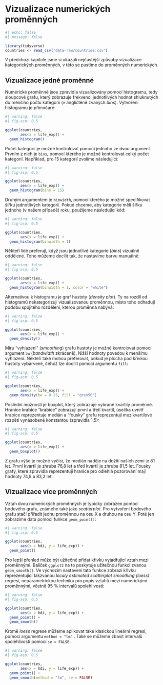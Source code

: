 # Vizualizace numerických proměnných

```r
#| echo: false
#| message: false

library(tidyverse)
countries <- read_csv("data-raw/countries.csv")
```

V předchozí kapitole jsme si ukázali nejčastější způsoby vizualizace kategorických proměnných, v této se pustíme do proměnných numerických.

## Vizualizace jedné proměnné

Numerické proměnné jsou zpravidla vizualizovány pomocí histogramu, tedy sloupcové grafu, který zobrazuje frekvenci jednotlivých hodnot shluknutých do menšího počtu kategorií (v angličtěně zvaných *bins*). Vytvoření histogramu je přímočaré:

```r
#| warning: false
#| fig-asp: 0.5

ggplot(countries,
       aes(x = life_exp)) +
  geom_histogram()
```

Počet kategorií je možné kontrolovat pomocí jednoho ze dvou argument. Prvním z nich je `bins`, pomocí kterého je možné kontrolovat celký počet kategorií. Například, pro 15 kategorií zvolíme následující:

```r
#| warning: false
#| fig-asp: 0.5

ggplot(countries,
       aes(x = life_exp)) +
  geom_histogram(bins = 15)
```

Druhým argumentem je `binwidth`, pomocí kterého je možné specifikovat šířku jednotlivých kategorií. Pokud chceme, aby kategorie měli šířku jednoho (v našem případě) roku, použijeme následující kód:

```r
#| warning: false
#| fig-asp: 0.5

ggplot(countries,
       aes(x = life_exp)) +
  geom_histogram(binwidth = 1)
```

::: callout-tip
Někteří lidé preferují, když jsou jednotlivé kategorie (*bins*) vizuálně oddělené. Toho můžeme docílit tak, že nastavíme barvu manuálně:

```r
#| warning: false
#| fig-asp: 0.5

ggplot(countries,
       aes(x = life_exp)) +
  geom_histogram(binwidth = 1, color = "white")

```
:::

Alternativou k histogramu je graf hustoty (*density plot*). Ty na rozdíl od histogramů nekategorizují vizualizovanou proměnnou, místo toho odhadují podobu spojitého rozdělení, kterou proměnná nabývá:

```r
#| warning: false
#| fig-asp: 0.5

ggplot(countries,
       aes(x = life_exp)) +
  geom_density()
```

Míru "vyhlazení" (*smoothing*) grafu hustoty je možné kontrolovat pomocí argument `bw` (*bandwidth* zkráceně). Nižší hodnoty povedou k menšímu vyhlazení. Někteří také mohou preferovat, pokud je plocha pod křivkou hustoty vybarvené, čehož lze docílit pomocí argumentu `fill`:

```r
#| warning: false
#| fig-asp: 0.5

ggplot(countries,
       aes(x = life_exp)) +
  geom_density(bw = 0.25, fill = "grey50")
```

Poslední možností je boxplot, který zobrazuje vybrané kvartily proměnné. Hranice krabice "krabice" zobrazují první a třetí kvartil, úsečka uvnitř krabice reprezentuje medián a "fousky" grafu reprezentují mezikvartilové rozpětí vynásobené konstantou (zpravidla 1,5):

```r
#| warning: false
#| fig-asp: 0.5

ggplot(countries,
       aes(x = life_exp)) +
  geom_boxplot()
```

Z grafu výše je možné vyčíst, že medián naděje na dožití našich zemí je 81 let. První kvartil je zhruba 76,8 let a třetí kvartil je zhruba 81,5 let. Fousky grafy, které zpravidla reprezentují hranice pro odlehlá pozorování mají hodnoty 74,8 a 83,2 let.

## Vizualizace více proměnných

Vztah dvou numerických proměnných je typicky zobrazen pomocí bodového grafu, známého také jako *scatterplot*. Pro vytvoření bodového grafu stačí přiřadit jednu proměnnou na osu X a druhou na osu Y. Poté jen zobrazíme data pomocí funkce `geom_point()`:

```r
#| warning: false
#| fig-asp: 0.5

ggplot(countries,
       aes(x = hdi, y = life_exp)) +
  geom_point()
```

Pro lepší přehled může být užitečné přidat křivku vyjadřující vztah mezi proměnnými. Balíček `ggplot2` na to poskytuje užitečnou funkci zvanou `geom_smooth()`. Ve výchozím nastavení tato funkce zobrazí křivku reprezentující takzvanou *localy estimated scatterplot smoothing (loess)* regresi, neparametrickou techniku pro popis vztahů mezi numerickými proměnnými, včetně 95 % intervalů spolehlivosti:

```r
#| warning: false
#| fig-asp: 0.5

ggplot(countries,
       aes(x = hdi, y = life_exp)) +
  geom_point() +
  geom_smooth()
```

Kromě *loess* regrese můžeme aplikovat také klasickou lineární regresi, pomocí argumentu `method = "lm"` . Také se můžeme zbavit intervalů spolehlivosti pomocí `se = FALSE`:

```r
#| warning: false
#| fig-asp: 0.5

ggplot(countries,
       aes(x = hdi, y = life_exp)) +
  geom_point() +
  geom_smooth(method = "lm", se = FALSE)
```
